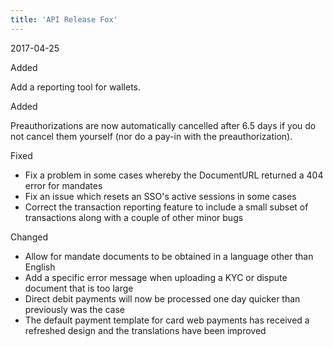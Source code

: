 ```yaml
---  
title: 'API Release Fox'  
---  
```

<span class="date">2017-04-25</span>  
  
  
<div class="pill pill-green">Added</div>  
  

Add a reporting tool for wallets.  
<div class="pill pill-green">Added</div>  
  

Preauthorizations are now automatically cancelled after 6.5 days if you do not cancel them yourself (nor do a pay-in with the preauthorization).  
<div class="pill pill-orange">Fixed</div>  
  
- Fix a problem in some cases whereby the DocumentURL returned a 404 error for mandates  
- Fix an issue which resets an SSO's active sessions in some cases  
- Correct the transaction reporting feature to include a small subset of transactions along with a couple of other minor bugs  
<div class="pill pill-blue">Changed</div>
  
- Allow for mandate documents to be obtained in a language other than English  
- Add a specific error message when uploading a KYC or dispute document that is too large  
- Direct debit payments will now be processed one day quicker than previously was the case  
- The default payment template for card web payments has received a refreshed design and the translations have been improved